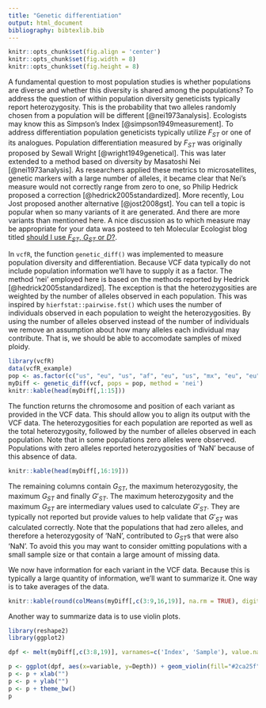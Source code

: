 ```yaml
---
title: "Genetic differentiation"
output: html_document
bibliography: bibtexlib.bib
---
```



```r
knitr::opts_chunk$set(fig.align = 'center')
knitr::opts_chunk$set(fig.width = 8)
knitr::opts_chunk$set(fig.height = 8)
```


A fundamental question to most population studies is whether populations are diverse and whether this diversity is shared among the populations?
To address the question of within population diversity geneticists typically report heterozygosity.
This is the probability that two alleles randomly chosen from a population will be different [@nei1973analysis].
Ecologists may know this as Simpson's Index [@simpson1949measurement].
To address differentiation population geneticists typically utilize $F_{ST}$ or one of its analogues.
Population differentiation measured by $F_{ST}$ was originally proposed by Sewall Wright [@wright1949genetical].
This was later extended to a method based on diversity by Masatoshi Nei [@nei1973analysis].
As researchers applied these metrics to microsatellites, genetic markers with a large number of alleles, it became clear that Nei's measure would not correctly range from zero to one, so Philip Hedrick proposed a correction [@hedrick2005standardized].
More recently, Lou Jost proposed another alternative [@jost2008gst].
You can tell a topic is popular when so many variants of it are generated.
And there are more variants than mentioned here.
A nice discussion as to which measure may be appropriate for your data was posteed to teh Molecular Ecologist blog titled [should I use $F_{ST}$, $G_{ST}$ or $D$?](http://www.molecularecologist.com/2011/03/should-i-use-fst-gst-or-d-2/).


In `vcfR`, the function `genetic_diff()` was implemented to measure population diversity and differentiation.
Because VCF data typically do not include population information we'll have to supply it as a factor.
The method 'nei' employed here is based on the methods reported by Hedrick [@hedrick2005standardized].
The exception is that the heterozygosities are weighted by the number of alleles observed in each population.
This was inspired by `hierfstat::pairwise.fst()` which uses the number of individuals observed in each population to weight the heterozygosities.
By using the number of alleles observed instead of the number of individuals we remove an assumption about how many alleles each individual may contribute.
That is, we should be able to accomodate samples of mixed ploidy.


```r
library(vcfR)
data(vcfR_example)
pop <- as.factor(c("us", "eu", "us", "af", "eu", "us", "mx", "eu", "eu", "sa", "mx", "sa", "us", "sa", "Pmir", "us", "eu", "eu"))
myDiff <- genetic_diff(vcf, pops = pop, method = 'nei')
knitr::kable(head(myDiff[,1:15]))
```


The function returns the chromosome and position of each variant as provided in the VCF data.
This should allow you to align its output with the VCF data.
The heterozygosities for each population are reported as well as the total heterozygosity, followed by the number of alleles observed in each population.
Note that in some populations zero alleles were observed.
Populations with zero alleles reported heterozygosities of 'NaN' because of this absence of data.


```r
knitr::kable(head(myDiff[,16:19]))
```


The remaining columns contain $G_{ST}$, the maximum heterozygosity, the maximum $G_{ST}$ and finally $G'_{ST}$.
The maximum heterozygosity and the maximum $G_{ST}$ are intermediary values used to calculate $G'_{ST}$.
They are typically not reported but provide values to help validate that $G'_{ST}$ was calculated correctly.
Note that the populations that had zero alleles, and therefore a heterozygosity of 'NaN', contributed to $G_{ST}$s that were also 'NaN'.
To avoid this you may want to consider omitting populations with a small sample size or that contain a large amount of missing data.


We now have information for each variant in the VCF data.
Because this is typically a large quantity of information, we'll want to summarize it.
One way is to take averages of the data.


```r
knitr::kable(round(colMeans(myDiff[,c(3:9,16,19)], na.rm = TRUE), digits = 3))
```


Another way to summarize data is to use violin plots.


```r
library(reshape2)
library(ggplot2)

dpf <- melt(myDiff[,c(3:8,19)], varnames=c('Index', 'Sample'), value.name = 'Depth', na.rm=TRUE)

p <- ggplot(dpf, aes(x=variable, y=Depth)) + geom_violin(fill="#2ca25f", adjust = 1.2)
p <- p + xlab("")
p <- p + ylab("")
p <- p + theme_bw()
p
```


